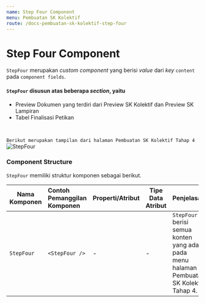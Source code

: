 ```yaml
---
name: Step Four Component
menu: Pembuatan SK Kolektif
route: /docs-pembuatan-sk-kolektif-step-four
---
```


# Step Four Component

`StepFour` merupakan *custom component* yang berisi *value* dari *key* `content` pada `component fields`. 

#### `StepFour` disusun atas beberapa *section*, yaitu 
* Preview Dokumen yang terdiri dari Preview SK Kolektif dan Preview SK Lampiran 
* Tabel Finalisasi Petikan

<br/>

```Berikut merupakan tampilan dari halaman Pembuatan SK Kolektif Tahap 4```
![StepFour](../../src/img/pembuatan-SK-kolektif/StepFour.jpeg)

### Component Structure

`StepFour` memiliki struktur komponen sebagai berikut. 

| Nama Komponen | Contoh Pemanggilan <br/> Komponen | Properti/Atribut | Tipe Data <br/> Atribut | Penjelasan |
| ------------- | :---------------------------------| ---------------- | ----------------------- | -----------|
|`StepFour`     | `<StepFour />`                    | -                | -                       | `StepFour` berisi semua <br/> konten yang ada pada <br/> menu halaman Pembuatan <br/> SK Kolektif Tahap 4. |

